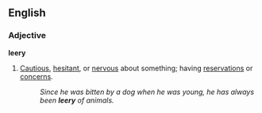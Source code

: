 ==English==
===Adjective===
'''leery'''
#[[cautious|Cautious]], [[hesitant]], or [[nervous]] about something; having [[reservations]] or [[concern]]s.
#:''Since he was bitten by a dog when he was young, he has always been '''leery''' of animals.''